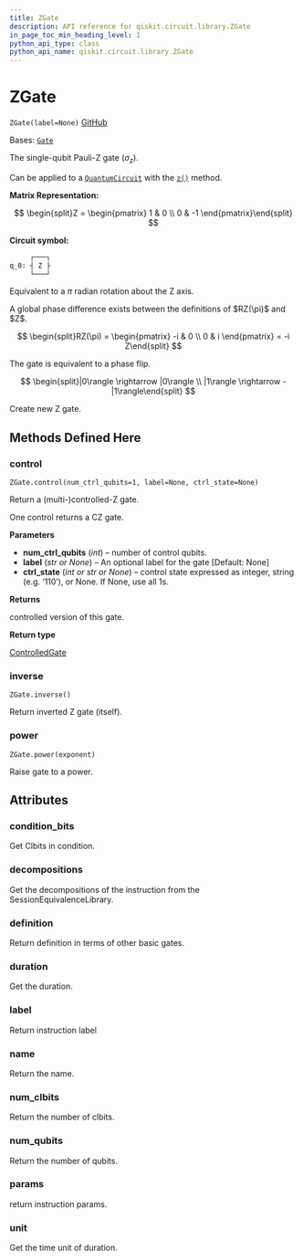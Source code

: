 ```yaml
---
title: ZGate
description: API reference for qiskit.circuit.library.ZGate
in_page_toc_min_heading_level: 1
python_api_type: class
python_api_name: qiskit.circuit.library.ZGate
---
```


# ZGate

<span id="qiskit.circuit.library.ZGate" />

`ZGate(label=None)` [GitHub](https://github.com/qiskit/qiskit/tree/stable/0.24/qiskit/circuit/library/standard_gates/z.py "view source code")

Bases: [`Gate`](qiskit.circuit.Gate "qiskit.circuit.gate.Gate")

The single-qubit Pauli-Z gate ($\sigma_z$).

Can be applied to a [`QuantumCircuit`](qiskit.circuit.QuantumCircuit "qiskit.circuit.QuantumCircuit") with the [`z()`](qiskit.circuit.QuantumCircuit#z "qiskit.circuit.QuantumCircuit.z") method.

**Matrix Representation:**

$$
\begin{split}Z = \begin{pmatrix}
        1 & 0 \\
        0 & -1
    \end{pmatrix}\end{split}
$$

**Circuit symbol:**

```python
     ┌───┐
q_0: ┤ Z ├
     └───┘
```

Equivalent to a $\pi$ radian rotation about the Z axis.

<Admonition title="Note" type="note">
  A global phase difference exists between the definitions of $RZ(\pi)$ and $Z$.

  $$
  \begin{split}RZ(\pi) = \begin{pmatrix}
              -i & 0 \\
              0 & i
            \end{pmatrix}
          = -i Z\end{split}
  $$
</Admonition>

The gate is equivalent to a phase flip.

$$
\begin{split}|0\rangle \rightarrow |0\rangle \\
|1\rangle \rightarrow -|1\rangle\end{split}
$$

Create new Z gate.

## Methods Defined Here

<span id="qiskit-circuit-library-zgate-control" />

### control

<span id="qiskit.circuit.library.ZGate.control" />

`ZGate.control(num_ctrl_qubits=1, label=None, ctrl_state=None)`

Return a (multi-)controlled-Z gate.

One control returns a CZ gate.

**Parameters**

*   **num\_ctrl\_qubits** (*int*) – number of control qubits.
*   **label** (*str or None*) – An optional label for the gate \[Default: None]
*   **ctrl\_state** (*int or str or None*) – control state expressed as integer, string (e.g. ‘110’), or None. If None, use all 1s.

**Returns**

controlled version of this gate.

**Return type**

[ControlledGate](qiskit.circuit.ControlledGate "qiskit.circuit.ControlledGate")

<span id="qiskit-circuit-library-zgate-inverse" />

### inverse

<span id="qiskit.circuit.library.ZGate.inverse" />

`ZGate.inverse()`

Return inverted Z gate (itself).

<span id="qiskit-circuit-library-zgate-power" />

### power

<span id="qiskit.circuit.library.ZGate.power" />

`ZGate.power(exponent)`

Raise gate to a power.

## Attributes

<span id="qiskit.circuit.library.ZGate.condition_bits" />

### condition\_bits

Get Clbits in condition.

<span id="qiskit.circuit.library.ZGate.decompositions" />

### decompositions

Get the decompositions of the instruction from the SessionEquivalenceLibrary.

<span id="qiskit.circuit.library.ZGate.definition" />

### definition

Return definition in terms of other basic gates.

<span id="qiskit.circuit.library.ZGate.duration" />

### duration

Get the duration.

<span id="qiskit.circuit.library.ZGate.label" />

### label

Return instruction label

<span id="qiskit.circuit.library.ZGate.name" />

### name

Return the name.

<span id="qiskit.circuit.library.ZGate.num_clbits" />

### num\_clbits

Return the number of clbits.

<span id="qiskit.circuit.library.ZGate.num_qubits" />

### num\_qubits

Return the number of qubits.

<span id="qiskit.circuit.library.ZGate.params" />

### params

return instruction params.

<span id="qiskit.circuit.library.ZGate.unit" />

### unit

Get the time unit of duration.

